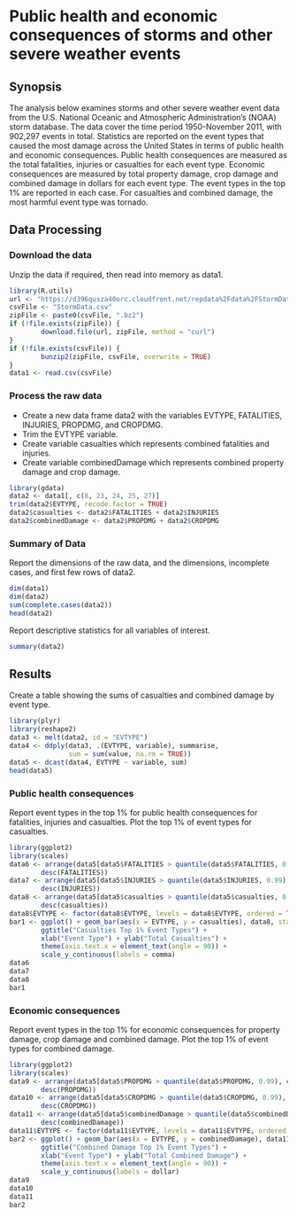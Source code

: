 # Public health and economic consequences of storms and other severe weather events

## Synopsis

The analysis below examines storms and other severe weather event data from the U.S. National Oceanic and Atmospheric Administration's (NOAA) storm database. The data cover the time period 1950-November 2011, with 902,297 events in total. Statistics are reported on the event types that caused the most damage across the United States in terms of public health and economic consequences. Public health consequences are measured as the total fatalities, injuries or casualties for each event type. Economic consequences are measured by total property damage, crop damage and combined damage in dollars for each event type. The event types in the top 1% are reported in each case. For casualties and combined damage, the most harmful event type was tornado.

## Data Processing

### Download the data

Unzip the data if required, then read into memory as data1.

```r
library(R.utils)
url <- "https://d396qusza40orc.cloudfront.net/repdata%2Fdata%2FStormData.csv.bz2"
csvFile <- "StormData.csv"
zipFile <- paste0(csvFile, ".bz2")
if (!file.exists(zipFile)) {
        download.file(url, zipFile, method = "curl")
}
if (!file.exists(csvFile)) {
        bunzip2(zipFile, csvFile, overwrite = TRUE)
}
data1 <- read.csv(csvFile)
```

### Process the raw data

- Create a new data frame data2 with the variables EVTYPE, FATALITIES, INJURIES, PROPDMG, and CROPDMG.
- Trim the EVTYPE variable.
- Create variable casualties which represents combined fatalities and injuries.
- Create variable combinedDamage which represents combined property damage and crop damage.

```r
library(gdata)
data2 <- data1[, c(8, 23, 24, 25, 27)]
trim(data2$EVTYPE, recode.factor = TRUE)
data2$casualties <- data2$FATALITIES + data2$INJURIES
data2$combinedDamage <- data2$PROPDMG + data2$CROPDMG
```

### Summary of Data

Report the dimensions of the raw data, and the dimensions, incomplete cases, and first few rows of data2.

```r
dim(data1)
dim(data2)
sum(complete.cases(data2))
head(data2)
```

Report descriptive statistics for all variables of interest.

```r
summary(data2)
```

## Results

Create a table showing the sums of casualties and combined damage by event type.

```r
library(plyr)
library(reshape2)
data3 <- melt(data2, id = "EVTYPE")
data4 <- ddply(data3, .(EVTYPE, variable), summarise, 
               sum = sum(value, na.rm = TRUE))
data5 <- dcast(data4, EVTYPE ~ variable, sum)
head(data5)
```

### Public health consequences

Report event types in the top 1% for public health consequences for fatalities, injuries and casualties. Plot the top 1% of event types for casualties.

```r
library(ggplot2)
library(scales)
data6 <- arrange(data5[data5$FATALITIES > quantile(data5$FATALITIES, 0.99), c(1, 2)], 
        desc(FATALITIES))
data7 <- arrange(data5[data5$INJURIES > quantile(data5$INJURIES, 0.99), c(1, 3)], 
        desc(INJURIES))
data8 <- arrange(data5[data5$casualties > quantile(data5$casualties, 0.99), c(1, 6)], 
        desc(casualties))
data8$EVTYPE <- factor(data8$EVTYPE, levels = data8$EVTYPE, ordered = TRUE)
bar1 <- ggplot() + geom_bar(aes(x = EVTYPE, y = casualties), data8, stat = "identity") + 
        ggtitle("Casualties Top 1% Event Types") + 
        xlab("Event Type") + ylab("Total Casualties") + 
        theme(axis.text.x = element_text(angle = 90)) + 
        scale_y_continuous(labels = comma)
data6
data7
data8
bar1
```

### Economic consequences

Report event types in the top 1% for economic consequences for property damage, crop damage and combined damage. Plot the top 1% of event types for combined damage.

```r
library(ggplot2)
library(scales)
data9 <- arrange(data5[data5$PROPDMG > quantile(data5$PROPDMG, 0.99), c(1, 4)], 
        desc(PROPDMG))
data10 <- arrange(data5[data5$CROPDMG > quantile(data5$CROPDMG, 0.99), c(1, 5)], 
        desc(CROPDMG))
data11 <- arrange(data5[data5$combinedDamage > quantile(data5$combinedDamage, 0.99), c(1, 7)], 
        desc(combinedDamage))
data11$EVTYPE <- factor(data11$EVTYPE, levels = data11$EVTYPE, ordered = TRUE)
bar2 <- ggplot() + geom_bar(aes(x = EVTYPE, y = combinedDamage), data11, stat = "identity") + 
        ggtitle("Combined Damage Top 1% Event Types") + 
        xlab("Event Type") + ylab("Total Combined Damage") + 
        theme(axis.text.x = element_text(angle = 90)) + 
        scale_y_continuous(labels = dollar)
data9
data10
data11
bar2
```
